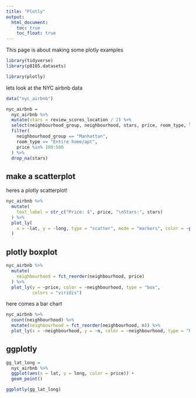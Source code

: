```yaml
---
title: "Plotly"
output: 
  html_document:
    toc: true
    toc_float: true
---
```


This page is about making some plotly examples

```r
library(tidyverse)
library(p8105.datasets)

library(plotly)
```

lets look at the NYC airbnb data

```r
data("nyc_airbnb")

nyc_airbnb = 
  nyc_airbnb %>% 
  mutate(stars = review_scores_location / 2) %>% 
  select(neighbourhood_group, neighbourhood, stars, price, room_type, lat, long) %>% 
  filter(
    neighbourhood_group == "Manhattan",
    room_type == "Entire home/apt",
    price %in% 100:500
  ) %>% 
  drop_na(stars)
```



## make a scatterplot

heres a plotly scatterplot!

```r
nyc_airbnb %>% 
  mutate(
    text_label = str_c("Price: $", price, "\nStars:", stars)
  ) %>% 
  plot_ly(
    x = ~lat, y = ~long, type = "scatter", mode = "markers", color = ~price, text = ~text_label, alpha = .5
  )
```

## plotly boxplot

```r
nyc_airbnb %>% 
  mutate(
    neighbourhood = fct_reorder(neighbourhood, price)
  ) %>% 
  plot_ly(y = ~price, color = ~neighbourhood, type = "box",
          colors = "viridis")

```

here comes a bar chart

```r
nyc_airbnb %>% 
  count(neighbourhood) %>% 
  mutate(neighbourhood = fct_reorder(neighbourhood, n)) %>% 
  plot_ly(x = ~neighbourhood, y = ~n, color = ~neighbourhood, type = "bar", colors = "viridis")
```


## ggplotly

```r
gg_lat_long = 
  nyc_airbnb %>% 
  ggplot(aes(x = lat, y = long, color = price)) +
  geom_point()

ggplotly(gg_lat_long)
```

